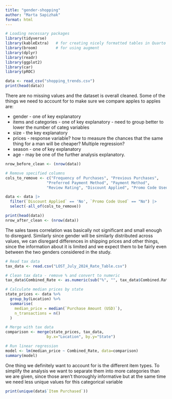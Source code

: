 ```yaml
---
title: "gender-shopping"
author: "Marta Sapizhak"
format: html
---
```


```r
# Loading necessary packages
library(tidyverse)
library(kableExtra)   # for creating nicely formatted tables in Quarto
library(broom)        # for using augment
library(dplyr)
library(readr)
library(ggplot2)
library(car)
library(pROC)
```

```r
data <- read_csv("shopping_trends.csv")
print(head(data))
```

There are no missing values and the dataset is overall cleaned. Some of the things we need to account for to make sure we compare apples to apples are:

- gender - one of key explanatory
- items and categories - one of key explanatory - need to group better to lower the number of categ variables
- size - the key explanatory
- prices - response variable? how to measure the chances that the same thing for a man will be cheaper? Multiple regression?
- season - one of key explanatory
- age - may be one of the further analysis explanatory.

```r
nrow_before_clean <- (nrow(data))

# Remove specified columns
cols_to_remove <- c("Frequency of Purchases", "Previous Purchases", 
                  "Preferred Payment Method", "Payment Method", 
                  "Review Rating", "Discount Applied", "Promo Code Used")

data <- data |>
  filter(`Discount Applied` == 'No', `Promo Code Used` == "No") |>
  select(-all_of(cols_to_remove))

print(head(data))
nrow_after_clean <- (nrow(data))
```

The sales taxes correlation was basically not significant and small enough to disregard. Similarly since gender will be similarly distributed across values, we can disregard differences in shipping prices and other things, since the information about it is limited and we expect them to be fairly even between the two genders considered in the study.

```r
# Read tax data
tax_data <- read.csv("LOST_July_2024_Rate_Table.csv")

# Clean tax data - remove % and convert to numeric
tax_data$Combined_Rate <- as.numeric(sub("%", "", tax_data$Combined.Rate))

# Calculate median prices by state
state_prices <- data %>%
  group_by(Location) %>%
  summarise(
    median_price = median(`Purchase Amount (USD)`),
    n_transactions = n()
  )

# Merge with tax data
comparison <- merge(state_prices, tax_data, 
                  by.x="Location", by.y="State")

# Run linear regression
model <- lm(median_price ~ Combined_Rate, data=comparison)
summary(model)
```
One thing we definitely want to account for is the different item types. To simplify the analysis we want to separate them into more categories than we are given, since those aren't thoroughly informative but at the same time we need less unique values for this categorical variable

```r
print(unique(data$`Item Purchased`))
```